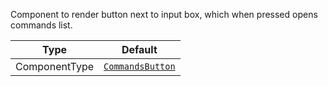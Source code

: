 Component to render button next to input box, which when pressed opens commands list.

| Type          | Default                                                           |
| ------------- | ----------------------------------------------------------------- |
| ComponentType | [`CommandsButton`](../../../../ui-components/commands-button.mdx) |
